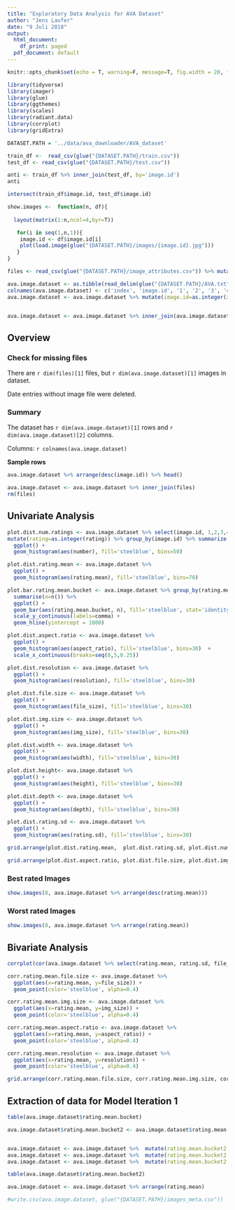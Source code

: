 ```yaml
---
title: "Exploratory Data Analysis for AVA Dataset"
author: "Jens Laufer"
date: "9 Juli 2018"
output:
  html_document:
    df_print: paged
  pdf_document: default
---
```


```r
knitr::opts_chunk$set(echo = T, warning=F, message=T, fig.width = 20, fig.height = 10)
```

```r
library(tidyverse)
library(imager)
library(glue)
library(ggthemes)
library(scales)
library(radiant.data)
library(corrplot)
library(gridExtra)
```

```r
DATASET.PATH = '../data/ava_downloader/AVA_dataset'
```

```r
train_df <-  read_csv(glue("{DATASET.PATH}/train.csv"))
test_df <- read_csv(glue("{DATASET.PATH}/test.csv"))
```

```r
anti <- train_df %>% inner_join(test_df, by='image.id')
anti
```

```r
intersect(train_df$image.id, test_df$image.id) 
```


```r
show.images <-  function(n, df){
  
  layout(matrix(1:n,ncol=4,byr=T))

   for(i in seq(1,n,1)){
    image.id <- df$image.id[i]
    plot(load.image(glue("{DATASET.PATH}/images/{image.id}.jpg")))
   }
}
```


```r
files <- read_csv(glue("{DATASET.PATH}/image_attributes.csv")) %>% mutate(image.id = as.integer(str_sub(filename, 0, -5)))  %>% select(-filename) %>% mutate(resolution = width*height)

ava.image.dataset <- as.tibble(read_delim(glue("{DATASET.PATH}/AVA.txt"), " ", col_names = F)) 
colnames(ava.image.dataset) <- c('index', 'image.id', '1', '2', '3', '4', '5', '6', '7', '8', '9', '10','semantic.tag.id1', 'semantic.tag.id2', 'challenge.id') 
ava.image.dataset <- ava.image.dataset %>% mutate(image.id=as.integer(image.id)) %>% select(-index)


ava.image.dataset <- ava.image.dataset %>% inner_join(ava.image.dataset %>% select(-semantic.tag.id1, -semantic.tag.id2, -challenge.id) %>% gather(-image.id, key = 'rating', value = 'number')  %>% group_by(image.id) %>% summarise(rating.mean=weighted.mean(as.numeric(rating), number), rating.sd = weighted.sd(as.numeric(rating), number)) %>%  mutate(rating.mean.bucket=cut(rating.mean, breaks=1:10, labels=1:9)), by = c("image.id"))
```




## Overview


### Check for missing files



There are `r dim(files)[1]` files, but `r dim(ava.image.dataset)[1]` images in dataset.

Date entries without image file were deleted.


### Summary 


The  dataset has `r dim(ava.image.dataset)[1]` rows and `r dim(ava.image.dataset)[2]` columns. 

Columns:  `r colnames(ava.image.dataset)`


__Sample rows__

```r
ava.image.dataset %>% arrange(desc(image.id)) %>% head()
```



```r
ava.image.dataset <- ava.image.dataset %>% inner_join(files)
rm(files)
```



## Univariate Analysis




```r
plot.dist.num.ratings <- ava.image.dataset %>% select(image.id, 1,2,3,4,5,6,7,8,9, 10) %>% gather(-image.id, key = 'rating', value = 'number') %>%
mutate(rating=as.integer(rating)) %>% group_by(image.id) %>% summarize(number=sum(number)) %>%
  ggplot() +
  geom_histogram(aes(number), fill='steelblue', bins=50)
```

```r
plot.dist.rating.mean <- ava.image.dataset %>%
  ggplot() +
  geom_histogram(aes(rating.mean), fill='steelblue', bins=70) 
```

```r

plot.bar.rating.mean.bucket <- ava.image.dataset %>% group_by(rating.mean.bucket) %>%
  summarise(n=n()) %>%
  ggplot() +
  geom_bar(aes(rating.mean.bucket, n), fill='steelblue', stat='identity') +
  scale_y_continuous(labels=comma) +
  geom_hline(yintercept = 1000)

```


```r
plot.dist.aspect.ratio <- ava.image.dataset %>%
  ggplot() +
  geom_histogram(aes(aspect_ratio), fill='steelblue', bins=30)  +
  scale_x_continuous(breaks=seq(0,5,0.25))
```




```r
plot.dist.resolution <- ava.image.dataset %>%
  ggplot() +
  geom_histogram(aes(resolution), fill='steelblue', bins=30)  
```

```r

plot.dist.file.size <- ava.image.dataset %>%
  ggplot() +
  geom_histogram(aes(file_size), fill='steelblue', bins=30)  
```

```r

plot.dist.img.size <- ava.image.dataset %>%
  ggplot() +
  geom_histogram(aes(img_size), fill='steelblue', bins=30)  

```


```r

plot.dist.width <- ava.image.dataset %>%
  ggplot() +
  geom_histogram(aes(width), fill='steelblue', bins=30)  

```


```r

plot.dist.height<- ava.image.dataset %>%
  ggplot() +
  geom_histogram(aes(height), fill='steelblue', bins=30)  

```


```r

plot.dist.depth <- ava.image.dataset %>%
  ggplot() +
  geom_histogram(aes(depth), fill='steelblue', bins=30)  

```

```r
plot.dist.rating.sd <- ava.image.dataset %>%
  ggplot() +
  geom_histogram(aes(rating.sd), fill='steelblue', bins=30)  
```

```r

grid.arrange(plot.dist.rating.mean,  plot.dist.rating.sd, plot.dist.num.ratings, plot.bar.rating.mean.bucket, ncol=2)
```


```r
grid.arrange(plot.dist.aspect.ratio, plot.dist.file.size, plot.dist.img.size, plot.dist.width, plot.dist.height, plot.dist.depth, plot.dist.resolution, ncol=3)
```


### Best rated Images

```r
show.images(8, ava.image.dataset %>% arrange(desc(rating.mean)))
```

### Worst rated Images

```r

show.images(8, ava.image.dataset %>% arrange(rating.mean))
```

## Bivariate Analysis

```r
corrplot(cor(ava.image.dataset %>% select(rating.mean, rating.sd, file_size, width, height, img_size, aspect_ratio, resolution)), method = "pie")
```



```r
corr.rating.mean.file.size <- ava.image.dataset %>%
  ggplot(aes(x=rating.mean, y=file_size)) +
  geom_point(color='steelblue', alpha=0.4) 
```




```r
corr.rating.mean.img.size <- ava.image.dataset %>%
  ggplot(aes(x=rating.mean, y=img_size)) +
  geom_point(color='steelblue', alpha=0.4) 
```




```r
corr.rating.mean.aspect.ratio <- ava.image.dataset %>%
  ggplot(aes(x=rating.mean, y=aspect_ratio)) +
  geom_point(color='steelblue', alpha=0.4)  
```

```r
corr.rating.mean.resolution <- ava.image.dataset %>%
  ggplot(aes(x=rating.mean, y=resolution)) +
  geom_point(color='steelblue', alpha=0.4)  
```

```r
grid.arrange(corr.rating.mean.file.size, corr.rating.mean.img.size, corr.rating.mean.aspect.ratio, corr.rating.mean.resolution, ncol=2)
```




## Extraction of data for Model Iteration 1



```r
table(ava.image.dataset$rating.mean.bucket)
```



```r
ava.image.dataset$rating.mean.bucket2 <- ava.image.dataset$rating.mean.bucket 


ava.image.dataset <- ava.image.dataset %>%  mutate(rating.mean.bucket2 = replace(rating.mean.bucket2, rating.mean.bucket2==2, 3))
ava.image.dataset <- ava.image.dataset %>%  mutate(rating.mean.bucket2 = replace(rating.mean.bucket2, rating.mean.bucket2==1, 3))
ava.image.dataset <- ava.image.dataset %>%  mutate(rating.mean.bucket2 = replace(rating.mean.bucket2, rating.mean.bucket2==8, 7))
```



```r

table(ava.image.dataset$rating.mean.bucket2)
```
```r
ava.image.dataset <- ava.image.dataset %>% arrange(rating.mean) 
```

```r
#write.csv(ava.image.dataset, glue("{DATASET.PATH}/images_meta.csv"))
```


